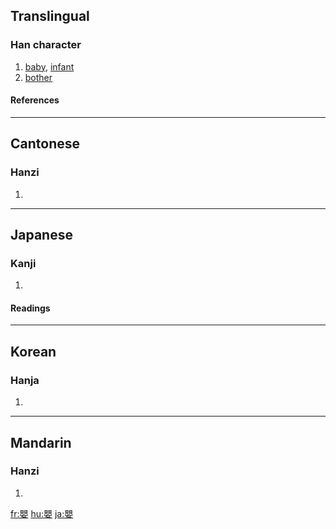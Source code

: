 {{see|婴}}

==Translingual==
===Han character===
{{Han char|rn=38|rad=女|as=14|sn=17|four=6640<sub>4</sub>|canj=月金女 (BCV)}}
# [[baby]], [[infant]]
# [[bother]]
====References====
{{Han ref|kx=0273.040|dkj=06828|dj=0541.100|hdz=21086.080|uh=5B30|ud=23344|bh=C0A6|bd=49318}}
----
==Cantonese==
===Hanzi===
{{yue-hanzi|jyut=|y=ying1}}
# {{defn|Cantonese}}
----
==Japanese==
===Kanji===
{{ja-kanji|grade=|rs=女14}}
# {{defn|Japanese}} 
====Readings====
{{ja-readings|on=[[えい]] (ei)|kun=[[ふれる]] (fureru), [[みどりご]] (midorigo)}}
----
==Korean==
===Hanja===
{{ko-hanja|hangeul=영|rv=yeong|mr=yŏng}}
# {{defn|Korean}}
----
==Mandarin==
===Hanzi===
{{cmn-hanzi|sim=婴|pin=[[yīng]] ([[ying1]])|wg=ying<sup>1</sup>}}
# {{defn|Mandarin}}

[[fr:嬰]]
[[hu:嬰]]
[[ja:嬰]]